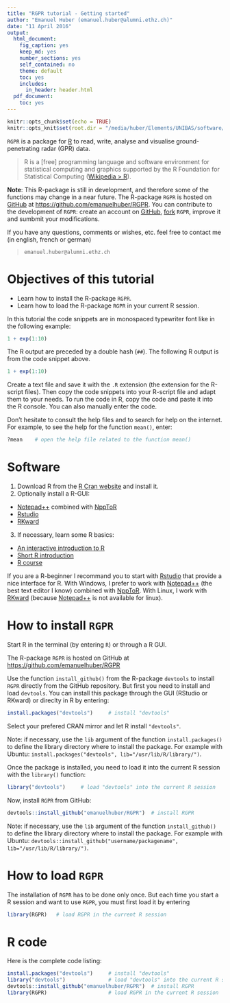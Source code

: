```yaml
---
title: "RGPR tutorial - Getting started"
author: "Emanuel Huber (emanuel.huber@alumni.ethz.ch)"
date: "11 April 2016"
output:
  html_document:
    fig_caption: yes
    keep_md: yes
    number_sections: yes
    self_contained: no
    theme: default
    toc: yes
    includes:
      in_header: header.html
  pdf_document:
    toc: yes
---
```


```r
knitr::opts_chunk$set(echo = TRUE)
knitr::opts_knit$set(root.dir = "/media/huber/Elements/UNIBAS/software/codeR/package_RGPR/RGPR-gh-pages/2014_04_25_frenke") 
```

`RGPR` is a package for [R](https://cran.r-project.org/) to read, write, analyse and visualise ground-penetrating radar (GPR) data.

> R is a [free] programming language and software environment for statistical computing and graphics supported by the R Foundation for Statistical Computing ([Wikipedia > R](https://en.wikipedia.org/wiki/R_%28programming_language%29)).

**Note**: This R-package is still in development, and therefore some of the functions may change in a near future. The R-package `RGPR` is hosted on [GitHub](https://github.com/) at [https://github.com/emanuelhuber/RGPR](https://github.com/emanuelhuber/RGPR). You can contribute to the development of `RGPR`: create an account on [GitHub](https://github.com/), [fork](https://guides.github.com/activities/forking/) `RGPR`, improve it and sumbmit your modifications.

If you have any questions, comments or wishes, etc. feel free to contact me (in english, french or german)

> `emanuel.huber@alumni.ethz.ch`

# Objectives of this tutorial

* Learn how to install the R-package `RGPR`.
* Learn how to load the R-package `RGPR` in your current R session.

In this tutorial the code snippets are in monospaced typewriter font like in the following example:
```r
1 + exp(1:10)
```

The R output are preceded by a double hash (`##`). The following R output is from the code snippet above.
```r
1 + exp(1:10)
```

Create a text file and save it with the `.R` extension (the extension for the R-script files). Then copy the code snippets into your R-script file and adapt them to your needs. To run the code in R, copy the code and paste it into the R console. You can also manually enter the code.

Don't hesitate to consult the help files and to search for help on the internet. For example, to see the help for the function `mean()`, enter:

```r
?mean    # open the help file related to the function mean()
```

# Software
1. Download R from the [R Cran website](http://cran.r-project.org) and install it.
2. Optionally install a R-GUI:
  * [Notepad++](https://notepad-plus-plus.org/) combined with [NppToR](https://sourceforge.net/projects/npptor/)
  * [Rstudio](https://www.rstudio.com/)
  * [RKward](https://rkward.kde.org/)
3. If necessary, learn some R basics:
  * [An interactive introduction to R](http://tryr.codeschool.com)
  * [Short R introduction](http://cran.r-project.org/doc/contrib/Torfs+Brauer-Short-R-Intro.pdf) 
  * [R course](http://www.rochester.edu/college/psc/thestarlab/help/rcourse/R-Course.pdf)
  
If you are a R-beginner I recommand you to start with [Rstudio](https://www.rstudio.com/) that provide a nice interface for R. With Windows, I prefer to work with [Notepad++](https://notepad-plus-plus.org/) (the best text editor I know) combined with [NppToR](https://sourceforge.net/projects/npptor/). With Linux, I work with [RKward](https://rkward.kde.org/) (because [Notepad++](https://notepad-plus-plus.org/) is not available for linux).
  
# How to install `RGPR`
Start R in the terminal (by entering `R`) or through a R GUI.

The R-package `RGPR` is hosted on GitHub at [https://github.com/emanuelhuber/RGPR](https://github.com/emanuelhuber/RGPR)

Use the function `install_github()` from the R-package `devtools` to install `RGPR` directly from the GitHub repository. But first you need to install and load `devtools`. You can install this package through the GUI (RStudio or RKward) or direclty in R by entering:

```r
install.packages("devtools")     # install "devtools"
```

Select your prefered CRAN mirror and let R install `"devtools"`.

Note: if necessary, use the `lib` argument of the function `install.packages()` to define the library directory where to install the package. 
For example with Ubuntu: `install.packages("devtools", lib="/usr/lib/R/library/")`.

Once the package is installed, you need to load it into the current R session with the `library()` function:

```r
library("devtools")     # load "devtools" into the current R session
```

Now, install `RGPR` from GitHub:
```r
devtools::install_github("emanuelhuber/RGPR")  # install RGPR
```
Note: if necessary, use the `lib` argument of the function `install_github()` to define the library directory where to install the package. 
For example with Ubuntu: `devtools::install_github("username/packagename", lib="/usr/lib/R/library/")`.

# How to load `RGPR`
The installation of `RGPR` has to be done only once. But each time you start a R session and want to use `RGPR`, you must first load it by entering

```r
library(RGPR)   # load RGPR in the current R session
```

# R code

Here is the complete code listing:
```r
install.packages("devtools")     # install "devtools"
library("devtools")              # load "devtools" into the current R session
devtools::install_github("emanuelhuber/RGPR")  # install RGPR
library(RGPR)                    # load RGPR in the current R session
```
<!---
# Suggested file organisation
```
/name_of_survey   (put your R-script)
    /maps         (maps, sketches of the GPR survey)
    /processing   (the processed files)
    /rawGPR       (the raw data, never modify these files)
    /topo         (topographic data)
        /GPS            (GPS data, converted in shapefiles)
        /totalStation   (topographic data measured with a total station)
        /elevationGPR   (if available, 1 file for each GPR file containing
                         the x,y,z coordinates of every traces)
```
-->
